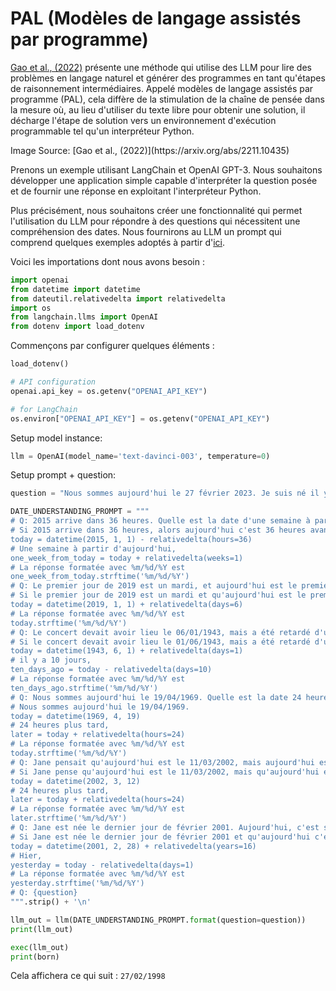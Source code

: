 # PAL (Modèles de langage assistés par programme)
 

[Gao et al., (2022)](https://arxiv.org/abs/2211.10435) présente une méthode qui utilise des LLM pour lire des problèmes en langage naturel et générer des programmes en tant qu'étapes de raisonnement intermédiaires. Appelé modèles de langage assistés par programme (PAL), cela diffère de la stimulation de la chaîne de pensée dans la mesure où, au lieu d'utiliser du texte libre pour obtenir une solution, il décharge l'étape de solution vers un environnement d'exécution programmable tel qu'un interpréteur Python.

<Screenshot src={PAL} alt="PAL" />
Image Source: [Gao et al., (2022)](https://arxiv.org/abs/2211.10435)

Prenons un exemple utilisant LangChain et OpenAI GPT-3. Nous souhaitons développer une application simple capable d'interpréter la question posée et de fournir une réponse en exploitant l'interpréteur Python.

Plus précisément, nous souhaitons créer une fonctionnalité qui permet l'utilisation du LLM pour répondre à des questions qui nécessitent une compréhension des dates. Nous fournirons au LLM un prompt qui comprend quelques exemples adoptés à partir d'[ici](https://github.com/reasoning-machines/pal/blob/main/pal/prompt/date_understanding_prompt.py).  

Voici les importations dont nous avons besoin :

```python
import openai
from datetime import datetime
from dateutil.relativedelta import relativedelta
import os
from langchain.llms import OpenAI
from dotenv import load_dotenv
```

Commençons par configurer quelques éléments :

```python
load_dotenv()

# API configuration
openai.api_key = os.getenv("OPENAI_API_KEY")

# for LangChain
os.environ["OPENAI_API_KEY"] = os.getenv("OPENAI_API_KEY")
```

Setup model instance:

```python
llm = OpenAI(model_name='text-davinci-003', temperature=0)
```

Setup prompt + question:

```python
question = "Nous sommes aujourd'hui le 27 février 2023. Je suis né il y a exactement 25 ans. Quelle est ma date de naissance en JJ/MM/AAAA ?"

DATE_UNDERSTANDING_PROMPT = """
# Q: 2015 arrive dans 36 heures. Quelle est la date d'une semaine à partir d'aujourd'hui en MM/JJ/AAAA ?
# Si 2015 arrive dans 36 heures, alors aujourd'hui c'est 36 heures avant.
today = datetime(2015, 1, 1) - relativedelta(hours=36)
# Une semaine à partir d'aujourd'hui,
one_week_from_today = today + relativedelta(weeks=1)
# La réponse formatée avec %m/%d/%Y est
one_week_from_today.strftime('%m/%d/%Y')
# Q: Le premier jour de 2019 est un mardi, et aujourd'hui est le premier lundi de 2019. Quelle est la date d'aujourd'hui au format MM/JJ/AAAA ?
# Si le premier jour de 2019 est un mardi et qu'aujourd'hui est le premier lundi de 2019, alors aujourd'hui est 6 jours plus tard.
today = datetime(2019, 1, 1) + relativedelta(days=6)
# La réponse formatée avec %m/%d/%Y est
today.strftime('%m/%d/%Y')
# Q: Le concert devait avoir lieu le 06/01/1943, mais a été retardé d'un jour à aujourd'hui. Quelle est la date d'il y a 10 jours au format MM/JJ/AAAA ?
# Si le concert devait avoir lieu le 01/06/1943, mais a été retardé d'un jour à aujourd'hui, alors aujourd'hui est un jour plus tard.
today = datetime(1943, 6, 1) + relativedelta(days=1)
# il y a 10 jours,
ten_days_ago = today - relativedelta(days=10)
# La réponse formatée avec %m/%d/%Y est
ten_days_ago.strftime('%m/%d/%Y')
# Q: Nous sommes aujourd'hui le 19/04/1969. Quelle est la date 24 heures plus tard en MM/JJ/AAAA ?
# Nous sommes aujourd'hui le 19/04/1969.
today = datetime(1969, 4, 19)
# 24 heures plus tard,
later = today + relativedelta(hours=24)
# La réponse formatée avec %m/%d/%Y est
today.strftime('%m/%d/%Y')
# Q: Jane pensait qu'aujourd'hui est le 11/03/2002, mais aujourd'hui est en fait le 12 mars, soit 1 jour plus tard. Quelle est la date 24 heures plus tard en MM/JJ/AAAA ?
# Si Jane pense qu'aujourd'hui est le 11/03/2002, mais qu'aujourd'hui est en fait le 12 mars, alors aujourd'hui est le 12/03/2002.
today = datetime(2002, 3, 12)
# 24 heures plus tard,
later = today + relativedelta(hours=24)
# La réponse formatée avec %m/%d/%Y est
later.strftime('%m/%d/%Y')
# Q: Jane est née le dernier jour de février 2001. Aujourd'hui, c'est son anniversaire de 16 ans. Quelle est la date d'hier en JJ/MM/AAAA ?
# Si Jane est née le dernier jour de février 2001 et qu'aujourd'hui c'est son anniversaire de 16 ans, alors aujourd'hui c'est 16 ans plus tard.
today = datetime(2001, 2, 28) + relativedelta(years=16)
# Hier,
yesterday = today - relativedelta(days=1)
# La réponse formatée avec %m/%d/%Y est
yesterday.strftime('%m/%d/%Y')
# Q: {question}
""".strip() + '\n'
```

```python
llm_out = llm(DATE_UNDERSTANDING_PROMPT.format(question=question))
print(llm_out)
```

```python
exec(llm_out)
print(born)
```

Cela affichera ce qui suit : `27/02/1998`
